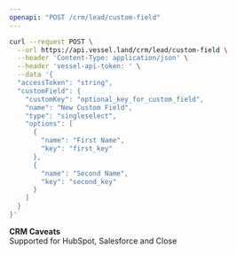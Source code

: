 ```yaml
---
openapi: "POST /crm/lead/custom-field"
---
```


<RequestExample>

```bash Request
curl --request POST \
  --url https://api.vessel.land/crm/lead/custom-field \
  --header 'Content-Type: application/json' \
  --header 'vessel-api-token: ' \
  --data '{
  "accessToken": "string",
  "customField": {
    "customKey": "optional_key_for_custom_field",
    "name": "New Custom Field",
    "type": "singleselect",
    "options": [
      {
        "name": "First Name",
        "key": "first_key"
      },
      {
        "name": "Second Name",
        "key": "second_key"
      }
    ]
  }
}'
```

</RequestExample>

**CRM Caveats**  
Supported for HubSpot, Salesforce and Close
